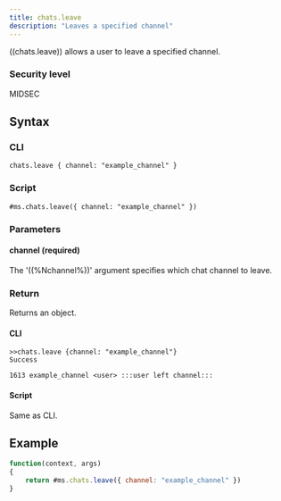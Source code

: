 ```yaml
---
title: chats.leave
description: "Leaves a specified channel"
---
```


((chats.leave)) allows a user to leave a specified channel.

### Security level

MIDSEC

## Syntax

### CLI

```
chats.leave { channel: "example_channel" }
```

### Script

```
#ms.chats.leave({ channel: "example_channel" })
```

### Parameters

#### channel (required)

The '((%Nchannel%))' argument specifies which chat channel to leave.

### Return

Returns an object.

#### CLI

```
>>chats.leave {channel: "example_channel"}
Success

1613 example_channel <user> :::user left channel:::
```

#### Script

Same as CLI.

## Example

```js
function(context, args)
{
	return #ms.chats.leave({ channel: "example_channel" })
}
```
